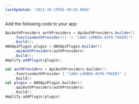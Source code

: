 ```yaml
---
lastUpdated: '2021-10-19T01:40:56.000Z'
---
```

Add the following code to your app:

<BlockSwitcher>
<Block name="Java">

```java
ApiAuthProviders authProviders = ApiAuthProviders.builder()
    .functionAuthProvider(() -> "[AWS-LAMBDA-AUTH-TOKEN]")
    .build();
AWSApiPlugin plugin = AWSApiPlugin.builder()
    .apiAuthProviders(authProviders)
    .build();
Amplify.addPlugin(plugin);
```

</Block>
<Block name="Kotlin">

```kotlin
val authProviders = ApiAuthProviders.builder()
    .functionAuthProvider { "[AWS-LAMBDA-AUTH-TOKEN]" }
    .build()
val plugin = AWSApiPlugin.builder()
    .apiAuthProviders(authProviders)
    .build()
Amplify.addPlugin(plugin)
```

</Block>
</BlockSwitcher>
